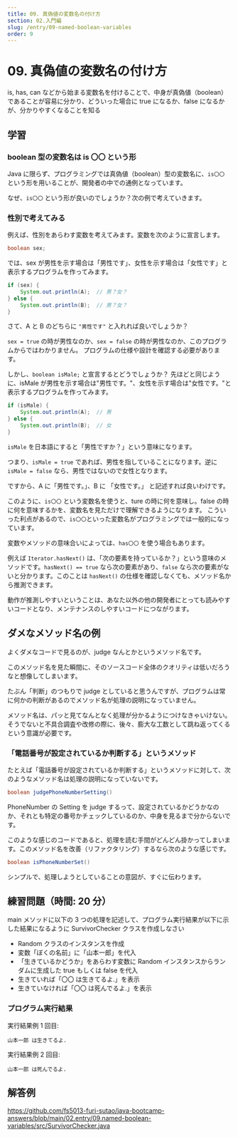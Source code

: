 ```yaml
---
title: 09. 真偽値の変数名の付け方
section: 02.入門編
slug: /entry/09-named-boolean-variables
order: 9
---
```


# 09. 真偽値の変数名の付け方

<p class="goal">
  is, has, can
  などから始まる変数名を付けることで、中身が真偽値（boolean）であることが容易に分かり、どういった場合に
  true になるか、false になるかが、分かりやすくなることを知る
</p>

## 学習

### boolean 型の変数名は is 〇〇 という形

Java に限らず、プログラミングでは真偽値（boolean）型の変数名に、`is〇〇` という形を用いることが、開発者の中での通例となっています。

なぜ、`is〇〇` という形が良いのでしょうか？次の例で考えていきます。

### 性別で考えてみる

例えば、性別をあらわす変数を考えてみます。変数を次のように宣言します。

```java
boolean sex;
```

では、sex が男性を示す場合は「男性です」、女性を示す場合は「女性です」と表示するプログラムを作ってみます。

```java
if (sex) {
    System.out.println(A);  // 男？女？
} else {
    System.out.println(B);  // 男？女？
}
```

さて、A と B のどちらに `"男性です"` と入れれば良いでしょうか？

`sex = true` の時が男性なのか、`sex = false` の時が男性なのか、このプログラムからではわかりません。
プログラムの仕様や設計を確認する必要があります。

しかし、`boolean isMale;` と宣言するとどうでしょうか？
先ほどと同じように、isMale が男性を示す場合は"男性です。"、女性を示す場合は"女性です。"と表示するプログラムを作ってみます。

```java
if (isMale) {
    System.out.println(A);  // 男
} else {
    System.out.println(B);  // 女
}
```

`isMale` を日本語にすると「男性ですか？」という意味になります。

つまり、`isMale = true` であれば、男性を指していることになります。逆に `isMale = false` なら、男性ではないので女性となります。

ですから、A に「男性です。」、B に 「女性です。」 と記述すれば良いわけです。

このように、`is〇〇` という変数名を使うと、ture の時に何を意味し。false の時に何を意味するかを、変数名を見ただけで理解できるようになります。
こういった利点があるので、`is〇〇`といった変数名がプログラミングでは一般的になっています。

変数やメソッドの意味合いによっては、`has〇〇` を使う場合もあります。

例えば `Iterator.hasNext()` は、「次の要素を持っているか？」という意味のメソッドです。`hasNext() == true` なら次の要素があり、`false` なら次の要素がないと分かります。このことは `hasNext()` の仕様を確認しなくても、メソッド名から推測できます。

動作が推測しやすいということは、あなた以外の他の開発者にとっても読みやすいコードとなり、メンテナンスのしやすいコードにつながります。

## ダメなメソッド名の例

よくダメなコードで見るのが、judge なんとかというメソッド名です。

このメソッド名を見た瞬間に、そのソースコード全体のクオリティは低いだろうなと想像してしまいます。

たぶん「判断」のつもりで judge としていると思うんですが、プログラムは常に何かの判断があるのでメソッド名が処理の説明になっていません。

メソッド名は、パッと見てなんとなく処理が分かるようにつけなきゃいけない。そうでないと不具合調査や改修の際に、後々、膨大な工数として跳ね返ってくるという意識が必要です。

### 「電話番号が設定されているか判断する」というメソッド

たとえば「電話番号が設定されているか判断する」というメソッドに対して、次のようなメソッド名は処理の説明になっていないです。

```java
boolean judgePhoneNumberSetting()
```

PhoneNumber の Setting を judge するって、設定されているかどうかなのか、それとも特定の番号かチェックしているのか、中身を見るまで分からないです。

このような感じのコードであると、処理を読む手間がどんどん掛かってしまいます。このメソッド名を改善（リファクタリング）するなら次のような感じです。

```java
boolean isPhoneNumberSet()
```

シンプルで、処理しようとしていることの意図が、すぐに伝わります。

## 練習問題（時間: 20 分）

main メソッドに以下の 3 つの処理を記述して、プログラム実行結果が以下に示した結果になるように SurvivorChecker クラスを作成しなさい

- Random クラスのインスタンスを作成
- 変数「ぼくの名前」に「山本一郎」を代入
- 「生きているかどうか」をあらわす変数に Random インスタンスからランダムに生成した true もしくは false を代入
- 生きていれば「〇〇 は生きてるよ.」を表示
- 生きていなければ「〇〇 は死んでるよ.」を表示

### プログラム実行結果

実行結果例 1 回目:
```
山本一郎 は生きてるよ.
```
実行結果例 2 回目:
```
山本一郎 は死んでるよ.
```

## 解答例

https://github.com/fs5013-furi-sutao/java-bootcamp-answers/blob/main/02.entry/09.named-boolean-variables/src/SurvivorChecker.java
